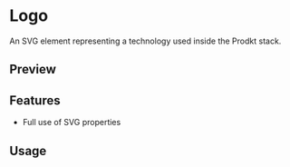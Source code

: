 

<Meta of={SocialLogoStories} />

# Logo

An SVG element representing a technology used inside the Prodkt stack.

## Preview

<Canvas of={SocialLogoStories.Default} />

<Controls />

## Features

- Full use of SVG properties

## Usage


<Source code={importCode} language='ts' dark />
<Source code={usageCode} language='tsx' dark />


<Canvas of={SocialLogoStories.Default} />
<Canvas of={SocialLogoStories.Slack} />
<Canvas of={SocialLogoStories.Linkedin} />
<Canvas of={SocialLogoStories.Github} />
<Canvas of={SocialLogoStories.Gitlab} />
<Canvas of={SocialLogoStories.Instagram} />
<Canvas of={SocialLogoStories.X} />
<Canvas of={SocialLogoStories.YouTube} />
<Canvas of={SocialLogoStories.Behance} />
<Canvas of={SocialLogoStories.Discord} />
<Canvas of={SocialLogoStories.Dribbble} />
<Canvas of={SocialLogoStories.Docker} />
<Canvas of={SocialLogoStories.Figma} />
